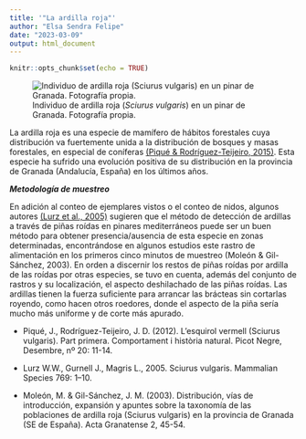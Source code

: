 ```yaml
---
title: '"La ardilla roja"'
author: "Elsa Sendra Felipe"
date: "2023-03-09"
output: html_document
---
```


```r
knitr::opts_chunk$set(echo = TRUE)
```

![Individuo de ardilla roja (*Sciurus vulgaris*) en un pinar de Granada. Fotografía propia.](C:\\Users\\Elsa Sendra Felipe\\Desktop\\GRANADA-MASTER\\1ER SEMESTRE\\ECOINFORMÁTICA\\GIT Respositorio RStudio\\ecoinf_elsasendra2\\4.jpg)

La ardilla roja es una especie de mamífero de hábitos forestales cuya distribución va fuertemente unida a la distribución de bosques y masas forestales, en especial de coníferas [(Piqué & Rodríguez-Teijeiro, 2015)](https://parcsnaturals.gencat.cat/web/.content/home/cadi_moixero/coneixeu_nos/centre_de_documentacio/fons_documental/publicacions_del_parc/revistes_i_butlletins/el_picot_negre_20/picot20gf.pdf). Esta especie ha sufrido una evolución positiva de su distribución en la provincia de Granada (Andalucía, España) en los últimos años.

***Metodología de muestreo***

En adición al conteo de ejemplares vistos o el conteo de nidos, algunos autores [(Lurz et al., 2005)](https://watermark.silverchair.com/769-1.pdf?token=AQECAHi208BE49Ooan9kkhW_Ercy7Dm3ZL_9Cf3qfKAc485ysgAAAswwggLIBgkqhkiG9w0BBwagggK5MIICtQIBADCCAq4GCSqGSIb3DQEHATAeBglghkgBZQMEAS4wEQQMsJgcwDHaSLjJ5kQrAgEQgIICf9EzissiqDSBFkqWlUEx5pPsPCYf-xz2UJzuSx1Po71iTr4jvE-2nrgRdYHdGdtWvdFQ8bbNBXjYE97Zpbnj-rGR67LiXnZ6oZb2skwmh0jhZflPbngF3l_3siJrpG4ELJ5AXxF6IRQJWaTX4pTuubF_7nsZ9jWI80owXevFjs7Dk7AlLXchl8QuubDgHlP7VMpfYdqvizjlz67gPhGD1l8GhOjFA0rNcA4JMf25Rdu237Cp9fESyi0OrVD817HHoPWi0cSaFBS3L55cT9BEi2su_kcdlVzO4AZejTS8zDxIK4MLScfD2x7W49g6jwW8Qzfl-PGTsHoQ98a2K7qUipf2T22ZYNynMxho28XcjD5BJtt4UB2xkO83QPDxKQcxVk5jOguq3xhq0HwAV6EIB_UMZzJ6oGKsVcAEQGM-zjGgC1atfDHVqMk8UvyeY4C5zGIEK9twJ3mEyOxP6E_PlwWo9DPqGWEtwJCM16GKbskEWt3qD6ZNV2jSSkfX79g8C2a_ZbqefynFHhFQcI0yPBEdGJGwRLEFPnASq-3bJFLSc56F93oFaFZE8KsGo8QRQGa_1At5tP4XnxYL90tnYtikbssQ_2LhHReeXobel0tWSfc_ITuxuRsZHjl-CLvKox4R_HNxsL75N1mg9-6jWJbazWGTPkkGiVDWMd6MseMdN9rNfExq_1z7K_DD9dd-eH8BU_WJKmlZfmBvtIATNjvvrBCUHn6foEIU7zJWS_IZGngaiJQm_Tsa_7wOBzJhnBY3v91ChZr7DJMah6s9tX3Cv0--OTbie5zqgAhgoQZGowM8w3H2FqALVpGDzzZPPBYHqjAzWpvFLu_8OXo7pw) sugieren que el método de detección de ardillas a través de piñas roídas en pinares mediterráneos puede ser un buen método para obtener presencia/ausencia de esta especie en zonas determinadas, encontrándose en algunos estudios este rastro de alimentación en los primeros cinco minutos de muestreo (Moleón & Gil-Sánchez, 2003). En orden a discernir los restos de piñas roídas por ardilla de las roídas por otras especies, se tuvo en cuenta, además del conjunto de rastros y su localización, el aspecto deshilachado de las piñas roídas. Las ardillas tienen la fuerza suficiente para arrancar las brácteas sin cortarlas royendo, como hacen otros roedores, donde el aspecto de la piña sería mucho más uniforme y de corte más apurado.

-
Piqué, J., Rodríguez-Teijeiro, J. D. (2012). L’esquirol vermell (Sciurus vulgaris). Part primera. Comportament i història natural. Picot Negre, Desembre, nº 20: 11-14.

-
Lurz W.W., Gurnell J., Magris L., 2005. Sciurus vulgaris. Mammalian Species 769: 1–10.

-
Moleón, M. & Gil-Sánchez, J. M. (2003). Distribución, vías de introducción, expansión y apuntes sobre la taxonomía de las poblaciones de ardilla roja (Sciurus vulgaris) en la provincia de Granada (SE de España). Acta Granatense 2, 45-54.








